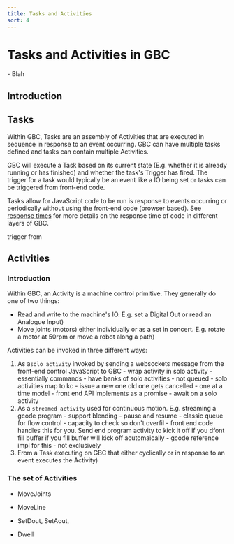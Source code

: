 ```yaml
---
title: Tasks and Activities
sort: 4
---
```


# Tasks and Activities in GBC

<Tldr>
    - Blah
</Tldr>

## Introduction



## Tasks

Within GBC, Tasks are an assembly of Activities that are executed in sequence in response to an event occurring. GBC can have multiple tasks defined and tasks can contain multiple Activities.

GBC will execute a Task based on its current state (E.g. whether it is already running or has finished) and whether the task's Trigger has fired. The trigger for a task would typically be an event like a IO being set or tasks can be triggered from front-end code.

Tasks allow for JavaScript code to be run is response to events occurring or periodically without using the front-end code (browser based). See [response times](response_times.md) for more details on the response time of code in different layers of GBC. 



trigger from 

## Activities

### Introduction

Within GBC, an Activity is a machine control primitive. They generally do one of two things:

* Read and write to the machine's IO. E.g. set a Digital Out or read an Analogue Input)
* Move joints (motors) either individually or as a set in concert. E.g. rotate a motor at 50rpm or move a robot along a path)


Activities can be invoked in three different ways:

1. As a`solo activity` invoked by sending a websockets message from the front-end control JavaScript to GBC - wrap activity in solo activity - essentially commands - have banks of solo activities - not queued - solo activities map to kc - issue a new one old one gets cancelled - one at a time model - front end API implements as a promise - await on a solo activity
2. As a `streamed activity` used for continuous motion. E.g. streaming a gcode program - support blending - pause and resume - classic queue for flow control - capacity to check so don't overfil - front end code handles this for you. Send end program activity to kick it off if you dfont fill buffer  if you fill buffer will kick off acutomaically - gcode reference impl for this - not exclusively
3. From a Task executing on GBC that either cyclically or in response to an event executes the Activity)

### The set of Activities

* MoveJoints
* MoveLine

* SetDout, SetAout, 
* Dwell

